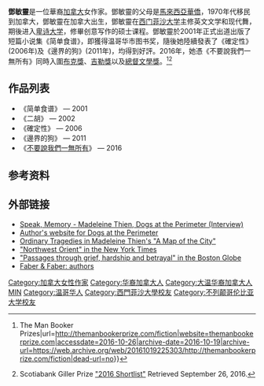 {{Infobox writer
| name =鄧敏靈| image =File:Madeleine Thien.jpg
| caption =
| pseudonym =
| birth_name =Madeleine Thien
| birth_date ={{birth year and age|1974}}
| birth_place =[[加拿大|加拿大]][[溫哥華|溫哥華]]
| death_date =
| death_place =
| occupation = 小說家
| genre = 
| notableworks =
| political party =
| influences =
| years_active = 2001年至今
| language = 英文
| website =
}}

'''鄧敏靈'''{{BD|1974年||||}}是一位華裔[[加拿大|加拿大]]女作家。鄧敏靈的父母是[[馬來西亞華僑|馬來西亞華僑]]，1970年代移民到加拿大，鄧敏靈在加拿大出生，鄧敏靈在[[西门菲沙大学|西门菲沙大学]]主修英文文学和现代舞，期後进入[[卑诗大学|卑诗大学]]，修畢创意写作的硕士课程。鄧敏靈於2001年正式出道出版了短篇小说集《简单食谱》，即獲得温哥华市图书奖，隨後她陸續發表了《確定性》(2006年)及《邊界的狗》(2011年)，均得到好評。2016年，她憑《不要說我們一無所有》同時入圍[[布克獎|布克獎]]、[[吉勒獎|吉勒獎]]以及[[總督文學獎|總督文學獎]]。<ref>{{cite web|title=The Man Booker Prize 2016 {{!}} The Man Booker Prizes|url=http://themanbookerprize.com/fiction|website=themanbookerprize.com|accessdate=2016-10-26|archive-date=2016-10-19|archive-url=https://web.archive.org/web/20161019225303/http://themanbookerprize.com/fiction|dead-url=no}}</ref><ref>Scotiabank Giller Prize [http://www.scotiabankgillerprize.ca/finalists/2016-shortlist/ "2016 Shortlist"] {{Wayback|url=http://www.scotiabankgillerprize.ca/finalists/2016-shortlist/ |date=20161111140049 }} Retrieved September 26, 2016.</ref>

==作品列表==
* 《简单食谱》 — 2001
* 《二胡》 — 2002
* 《確定性》 — 2006
* 《邊界的狗》 — 2011
* 《[[不要說我們一無所有|不要說我們一無所有]]》 — 2016
==参考资料==
{{reflist}}

==外部链接==
* [http://thevarsity.ca/2012/02/27/speak-memory/ Speak, Memory - Madeleine Thien, Dogs at the Perimeter (Interview)] {{Wayback|url=http://thevarsity.ca/2012/02/27/speak-memory/ |date=20161026165007 }}
* [http://dogsattheperimeter.com Author's website for Dogs at the Perimeter] {{Wayback|url=http://dogsattheperimeter.com/ |date=20190614000859 }}
* [http://jsse.revues.org/index206.html Ordinary Tragedies in Madeleine Thien's "A Map of the City"] {{Wayback|url=http://jsse.revues.org/index206.html |date=20120302024457 }}
* [http://www.nytimes.com/2002/09/29/books/northwest-orient.html "Northwest Orient" in the New York Times] {{Wayback|url=http://www.nytimes.com/2002/09/29/books/northwest-orient.html |date=20160505061505 }}
* [http://www.boston.com/ae/books/articles/2007/04/15/passages_through_grief_hardship_and_betrayal/ "Passages through grief, hardship and betrayal" in the Boston Globe] {{Wayback|url=http://www.boston.com/ae/books/articles/2007/04/15/passages_through_grief_hardship_and_betrayal/ |date=20160304073203 }}
* [https://web.archive.org/web/20100819202153/http://www.faber.co.uk/work/certainty/9780571234165/ Faber & Faber: authors]

{{DEFAULTSORT:D邓}}
[[Category:加拿大女性作家|Category:加拿大女性作家]]
[[Category:华裔加拿大人|Category:华裔加拿大人]]
[[Category:大温华裔加拿大人|Category:大温华裔加拿大人]]
[[Category:邓姓|MIN]]
[[Category:温哥华人|Category:温哥华人]]
[[Category:西門菲沙大學校友|Category:西門菲沙大學校友]]
[[Category:不列颠哥伦比亚大学校友|Category:不列颠哥伦比亚大学校友]]